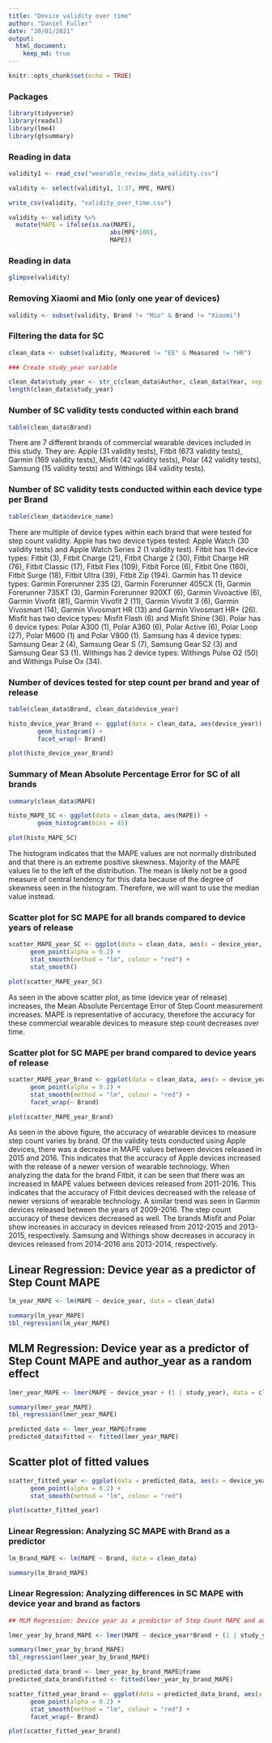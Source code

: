 ```yaml
---
title: "Device validity over time"
author: "Daniel Fuller"
date: "20/01/2021"
output:
  html_document:
    keep_md: true
---
```


```r
knitr::opts_chunk$set(echo = TRUE)
```

### Packages

```r
library(tidyverse)
library(readxl)
library(lme4)
library(gtsummary)
```

### Reading in data

```r
validity1 <- read_csv("wearable_review_data_validity.csv")

validity <- select(validity1, 1:37, MPE, MAPE)

write_csv(validity, "validity_over_time.csv")

validity <- validity %>% 
  mutate(MAPE = ifelse(is.na(MAPE),
                            abs(MPE*100),
                            MAPE))
```

### Reading in data

```r
glimpse(validity)
```


### Removing Xiaomi and Mio (only one year of devices)

```r
validity <- subset(validity, Brand != "Mio" & Brand != "Xiaomi")
```

### Filtering the data for SC

```r
clean_data <- subset(validity, Measured != "EE" & Measured != "HR")

### Create study_year variable

clean_data$study_year <- str_c(clean_data$Author, clean_data$Year, sep = "_")
length(clean_data$study_year)
```


### Number of SC validity tests conducted within each brand

```r
table(clean_data$Brand)
```

There are 7 different brands of commercial wearable devices included in this study. They are: Apple (31 validity tests), Fitbit (673 validity tests), Garmin (169 validity tests), Misfit (42 validity tests), Polar (42 validity tests), Samsung (15 validity tests) and Withings (84 validity tests).

### Number of SC validity tests conducted within each device type per Brand

```r
table(clean_data$device_name)
```

There are multiple of device types within each brand that were tested for step count validity. Apple has two device types tested: Apple Watch (30 validity tests) and Apple Watch Series 2 (1 validity test). Fitbit has 11 device types: Fitbit (3), Fitbit Charge (21), Fitbit Charge 2 (30), Fitbit Charge HR (76), Fitbit Classic (17), Fitbit Flex (109), Fitbit Force (6), Fitbit One (160), Fitbit Surge (18), Fitbit Ultra (39), Fitbit Zip (194). Garmin has 11 device types: Garmin Forerunner 235 (2), Garmin Forerunner 405CX (1), Garmin Forerunner 735XT (3), Garmin Forerunner 920XT (6), Garmin Vivoactive (6), Garmin Vivofit (81), Garmin Vivofit 2 (11), Garmin Vivofit 3 (6), Garmin Vivosmart (14), Garmin Vivosmart HR (13) and Garmin Vivosmart HR+ (26). Misfit has two device types: Misfit Flash (6) and Misfit Shine (36). Polar has 6 device types: Polar A300 (1), Polar A360 (6), Polar Active (6), Polar Loop (27), Polar M600 (1) and Polar V800 (1). Samsung has 4 device types: Samsung Gear 2 (4), Samsung Gear S (7), Samsung Gear S2 (3) and Samsung Gear S3 (1). Withings has 2 device types: Withings Pulse O2 (50) and Withings Pulse Ox (34).


### Number of devices tested for step count per brand and year of release

```r
table(clean_data$Brand, clean_data$device_year)

histo_device_year_Brand <- ggplot(data = clean_data, aes(device_year)) +
        geom_histogram() +
        facet_wrap(~ Brand)

plot(histo_device_year_Brand)
```


### Summary of Mean Absolute Percentage Error for SC of all brands

```r
summary(clean_data$MAPE)

histo_MAPE_SC <- ggplot(data = clean_data, aes(MAPE)) +
        geom_histogram(bins = 45)

plot(histo_MAPE_SC)
```

The histogram indicates that the MAPE values are not normally distributed and that there is an extreme positive skewness. Majority of the MAPE values lie to the left of the distribution. The mean is likely not be a good measure of central tendency for this data because of the degree of skewness seen in the histogram. Therefore, we will want to use the median value instead.


### Scatter plot for SC MAPE for all brands compared to device years of release

```r
scatter_MAPE_year_SC <- ggplot(data = clean_data, aes(x = device_year, y = MAPE)) +
      geom_point(alpha = 0.2) +
      stat_smooth(method = "lm", colour = "red") + 
      stat_smooth()

plot(scatter_MAPE_year_SC)
```

As seen in the above scatter plot, as time (device year of release) increases, the Mean Absolute Percentage Error of Step Count measurement increases. MAPE is representative of accuracy, therefore the accuracy for these commercial wearable devices to measure step count decreases over time. 


### Scatter plot for SC MAPE per brand compared to device years of release

```r
scatter_MAPE_year_Brand <- ggplot(data = clean_data, aes(x = device_year, y = MAPE)) +
      geom_point(alpha = 0.2) +
      stat_smooth(method = "lm", colour = "red") +
      facet_wrap(~ Brand)

plot(scatter_MAPE_year_Brand)
```

As seen in the above figure, the accuracy of wearable devices to measure step count varies by brand. Of the validity tests conducted using Apple devices, there was a decrease in MAPE values between devices released in 2015 and 2016. This indicates that the accuracy of Apple devices increased with the release of a newer version of wearable technology. When analyzing the data for the brand Fitbit, it can be seen that there was an increased in MAPE values between devices released from 2011-2016. This indicates that the accuracy of Fitbit devices decreased with the release of newer versions of wearable technology. A similar trend was seen in Garmin devices released between the years of 2009-2016. The step count accuracy of these devices decreased as well. The brands Misfit and Polar show increases in accuracy in devices released from 2012-2015 and 2013-2015, respectively. Samsung and Withings show decreases in accuracy in devices released from 2014-2016 ans 2013-2014, respectively. 

## Linear Regression: Device year as a predictor of Step Count MAPE

```r
lm_year_MAPE <- lm(MAPE ~ device_year, data = clean_data)

summary(lm_year_MAPE)
tbl_regression(lm_year_MAPE)
```

## MLM Regression: Device year as a predictor of Step Count MAPE and author_year as a random effect

```r
lmer_year_MAPE <- lmer(MAPE ~ device_year + (1 | study_year), data = clean_data)

summary(lmer_year_MAPE)
tbl_regression(lmer_year_MAPE)

predicted_data <- lmer_year_MAPE@frame
predicted_data$fitted <- fitted(lmer_year_MAPE)
```

## Scatter plot of fitted values

```r
scatter_fitted_year <- ggplot(data = predicted_data, aes(x = device_year, y = MAPE)) +
      geom_point(alpha = 0.2) +
      stat_smooth(method = "lm", colour = "red") 

plot(scatter_fitted_year)
```


### Linear Regression: Analyzing SC MAPE with Brand as a predictor

```r
lm_Brand_MAPE <- lm(MAPE ~ Brand, data = clean_data)

summary(lm_Brand_MAPE)
```

### Linear Regression: Analyzing differences in SC MAPE with device year and brand as factors

```r
## MLM Regression: Device year as a predictor of Step Count MAPE and author_year as a random effect

lmer_year_by_brand_MAPE <- lmer(MAPE ~ device_year*Brand + (1 | study_year), data = clean_data)

summary(lmer_year_by_brand_MAPE)
tbl_regression(lmer_year_by_brand_MAPE)

predicted_data_brand <- lmer_year_by_brand_MAPE@frame
predicted_data_brand$fitted <- fitted(lmer_year_by_brand_MAPE)
```

```r
scatter_fitted_year_brand <- ggplot(data = predicted_data_brand, aes(x = device_year, y = fitted)) +
      geom_point(alpha = 0.2) +
      stat_smooth(method = "lm", colour = "red") +
      facet_wrap(~ Brand)

plot(scatter_fitted_year_brand)
```



